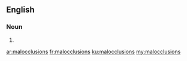 ==English==

===Noun===
{{head|en}}

# {{plural of|malocclusion}}

[[ar:malocclusions]]
[[fr:malocclusions]]
[[ku:malocclusions]]
[[my:malocclusions]]